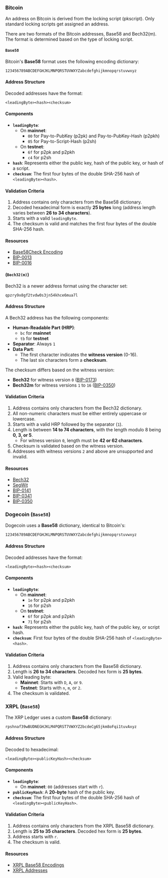 ### Bitcoin

An address on Bitcoin is derived from the locking script (pkscript).
Only standard locking scripts get assigned an address.

There are two formats of the Bitcoin addresses, Base58 and Bech32(m).
The format is determined based on the type of locking script.

#### `Base58`

Bitcoin's **Base58** format uses the following encoding dictionary:

```
123456789ABCDEFGHJKLMNPQRSTUVWXYZabcdefghijkmnopqrstuvwxyz
```

#### Address Structure

Decoded addresses have the format:

```
<leadingByte><hash><checksum>
```

#### Components

- **`leadingByte`**:
  - On **mainnet**:
    - `00` for Pay-to-PubKey (p2pk) and Pay-to-PubKey-Hash (p2pkh)
    - `05` for Pay-to-Script-Hash (p2sh)
  - On **testnet**:
    - `6f` for p2pk and p2pkh
    - `c4` for p2sh
- **`hash`**: Represents either the public key, hash of the public key, or hash of a script.
- **`checksum`**: The first four bytes of the double SHA-256 hash of `<leadingByte><hash>`.

#### Validation Criteria

1. Address contains only characters from the Base58 dictionary.
2. Decoded hexadecimal form is exactly **25 bytes** long (address length varies between **26 to 34 characters**).
3. Starts with a valid `leadingByte`.
4. The checksum is valid and matches the first four bytes of the double SHA-256 hash.

#### Resources

- [Base58Check Encoding](https://en.bitcoin.it/wiki/Base58Check_encoding)
- [BIP-0013](https://en.bitcoin.it/wiki/BIP_0013)
- [BIP-0016](https://en.bitcoin.it/wiki/BIP_0016)

#### (`Bech32(m)`)

Bech32 is a newer address format using the character set:

```
qpzry9x8gf2tvdw0s3jn54khce6mua7l
```

#### Address Structure

A Bech32 address has the following components:

- **Human-Readable Part (HRP)**:
  - `bc` for **mainnet**
  - `tb` for **testnet**
- **Separator**: Always `1`
- **Data Part**:
  - The first character indicates the **witness version** (0-16).
  - The last six characters form a **checksum**.

The checksum differs based on the witness version:

- **Bech32** for witness version `0` ([BIP-0173](https://en.bitcoin.it/wiki/BIP_0173))
- **Bech32m** for witness versions `1` to `16` ([BIP-0350](https://en.bitcoin.it/wiki/BIP_0350))

#### Validation Criteria

1. Address contains only characters from the Bech32 dictionary.
2. All non-numeric characters must be either entirely uppercase or lowercase.
3. Starts with a valid HRP followed by the separator (`1`).
4. Length is between **14 to 74 characters**, with the length modulo 8 being **0, 3, or 5**.
   - For witness version `0`, length must be **42 or 62 characters**.
5. Checksum is validated based on the witness version.
6. Addresses with witness versions `2` and above are unsupported and invalid.

#### Resources

- [Bech32](https://en.bitcoin.it/wiki/Bech32)
- [SegWit](https://en.bitcoin.it/wiki/Segregated_Witness)
- [BIP-0141](https://en.bitcoin.it/wiki/BIP_0141)
- [BIP-0341](https://en.bitcoin.it/wiki/BIP_0341)
- [BIP-0350](https://en.bitcoin.it/wiki/BIP_0350)

### Dogecoin (`Base58`)

Dogecoin uses a **Base58** dictionary, identical to Bitcoin's:

```
123456789ABCDEFGHJKLMNPQRSTUVWXYZabcdefghijkmnopqrstuvwxyz
```

#### Address Structure

Decoded addresses have the format:

```
<leadingByte><hash><checksum>
```

#### Components

- **`leadingByte`**:
  - On **mainnet**:
    - `1e` for p2pk and p2pkh
    - `16` for p2sh
  - On **testnet**:
    - `6f` for p2pk and p2pkh
    - `71` for p2sh
- **`hash`**: Represents either the public key, hash of the public key, or script hash.
- **`checksum`**: First four bytes of the double SHA-256 hash of `<leadingByte><hash>`.

#### Validation Criteria

1. Address contains only characters from the Base58 dictionary.
2. Length is **26 to 34 characters**. Decoded hex form is **25 bytes**.
3. Valid leading byte:
   - **Mainnet**: Starts with `D`, `A`, or `9`.
   - **Testnet**: Starts with `n`, `m`, or `2`.
4. The checksum is validated.

### XRPL (`Base58`)

The XRP Ledger uses a custom **Base58** dictionary:

```
rpshnaf39wBUDNEGHJKLM4PQRST7VWXYZ2bcdeCg65jkm8oFqi1tuvAxyz
```

#### Address Structure

Decoded to hexadecimal:

```
<leadingByte><publicKeyHash><checksum>
```

#### Components

- **`leadingByte`**:
  - On **mainnet**: `00` (addresses start with `r`).
- **`publicKeyHash`**: A **20-byte** hash of the public key.
- **`checksum`**: The first four bytes of the double SHA-256 hash of `<leadingByte><publicKeyHash>`.

#### Validation Criteria

1. Address contains only characters from the XRPL Base58 dictionary.
2. Length is **25 to 35 characters**. Decoded hex form is **25 bytes**.
3. Address starts with `r`.
4. The checksum is valid.

#### Resources

- [XRPL Base58 Encodings](https://xrpl.org/base58-encodings.html)
- [XRPL Addresses](https://xrpl.org/accounts.html#addresses)
